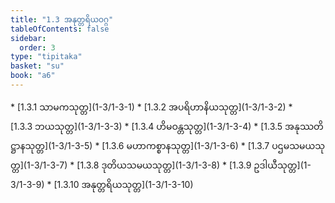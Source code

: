 ```yaml
---
title: "1.3 အနုတ္တရိယဝဂ္ဂ"
tableOfContents: false
sidebar:
  order: 3
type: "tipitaka"
basket: "su"
book: "a6"
---
```



<DynamicBreadcrumb />



<TableOfContents book="a6" section="1.3">
* [1.3.1 သာမကသုတ္တ](1-3/1-3-1)
* [1.3.2 အပရိဟာနိယသုတ္တ](1-3/1-3-2)
* [1.3.3 ဘယသုတ္တ](1-3/1-3-3)
* [1.3.4 ဟိမဝန္တသုတ္တ](1-3/1-3-4)
* [1.3.5 အနုဿတိဋ္ဌာနသုတ္တ](1-3/1-3-5)
* [1.3.6 မဟာကစ္စာနသုတ္တ](1-3/1-3-6)
* [1.3.7 ပဌမသမယသုတ္တ](1-3/1-3-7)
* [1.3.8 ဒုတိယသမယသုတ္တ](1-3/1-3-8)
* [1.3.9 ဥဒါယီသုတ္တ](1-3/1-3-9)
* [1.3.10 အနုတ္တရိယသုတ္တ](1-3/1-3-10)
</TableOfContents>